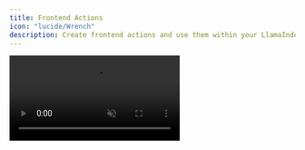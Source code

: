 ```yaml
---
title: Frontend Actions
icon: "lucide/Wrench"
description: Create frontend actions and use them within your LlamaIndex agent.
---
```


<video src="https://cdn.copilotkit.ai/docs/copilotkit/images/frontend-actions-demo.mp4" className="rounded-lg shadow-xl" loop playsInline controls autoPlay muted />
<Callout type="info">
  Pictured above is the [llamaindex starter](https://github.com/copilotkit/with-llamaindex) with the implementation below applied!
</Callout>

## Implementation

<Steps>
    <Step>
      ### Run and connect your agent

      You'll need to run your agent and connect it to CopilotKit before proceeding. If you haven't done so already,
      you can follow the instructions in the [Getting Started](/llamaindex/quickstart) guide.

      <Callout type="info">
      If you don't already have an agent, simply run the following command to create a new application:

      ```bash
      npx copilotkit@latest create -f llamaindex
      ```
      </Callout>
    </Step>

    <Step>
        ### Add a tool to your agent
        Add a tool to your agent that will be used to say hello to the user. Since the tool will be used in the frontend,
        we'll add it to the `frontend_tools` list.

        ```python title="agent-py/agent/agent.py"
        from llama_index.protocols.ag_ui.router import get_ag_ui_workflow_router
        from llama_index.llms.openai import OpenAI
        from fastapi import FastAPI

        def say_hello(name: str) -> str:
            """Says hello to the user and takes the name as an argument."""
            return f"Hello, {name}!"

        app = FastAPI()

        router = get_ag_ui_workflow_router(
            llm=OpenAI(model="gpt-4.1"),
            frontend_tools=[say_hello],
        )

        app.include_router(router)

        if __name__ == "__main__":
            import uvicorn
            uvicorn.run(app, host="0.0.0.0", port=8000)
        ```
    </Step>

    <Step>
        ### Create a frontend action

        First, you'll need to create a frontend action using the [useCopilotAction](/reference/hooks/useCopilotAction) hook. Here's a simple one to get you started
        that says hello to the user.

        ```tsx title="page.tsx"
        import { useCopilotAction } from "@copilotkit/react-core" // [!code highlight]

        export function Page() {
          // ...

          // [!code highlight:16]
          useCopilotAction({
            name: "say_hello",
            description: "Say hello to the user",
            parameters: [
              {
                name: "name",
                type: "string",
                description: "The name of the user to say hello to",
                required: true,
              },
            ],
            handler: async ({ name }) => {
              alert(`Hello, ${name}!`);
            },
          });

          // ...
        }
        ```
    </Step>
    <Step>
        ### Give it a try!
        Your front-end tool will now be executed on the front-end when the it decides to call the `say_hello` action.
    </Step>
    <Step>
        ### Try it out!
        Navigate to the front-end and try it out!

        ```
        Say hello to the John
        ```
    </Step>

</Steps>